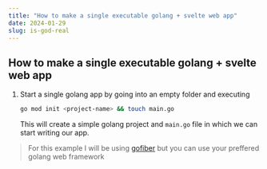 ```yaml
---
title: "How to make a single executable golang + svelte web app"
date: 2024-01-29
slug: is-god-real
---
```


## How to make a single executable golang + svelte web app

1. Start a single golang app by going into an empty folder and executing

   ```bash
   go mod init <project-name> && touch main.go
   ```

   This will create a simple golang project and `main.go` file in which we can start writing our app.

> For this example I will be using [gofiber](https://gofiber.io/) but you can use your preffered golang web framework
